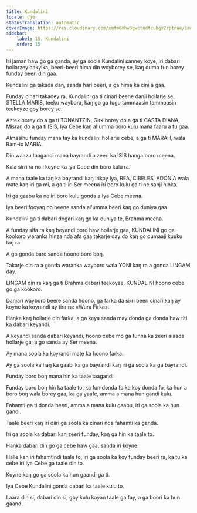```yaml
---
title: Kundalini
locale: dje
statusTranslation: automatic
coverImage: https://res.cloudinary.com/xmfm6mhw3gwctndtcubgx2rptnae/image/upload/v1741354419/small_cover_la_gran_rebelion_28716e29d2.webp
sidebar:
    label: 15. Kundalini
    order: 15
---
```

Iri jaman haw go ga ganda, ay ga soola Kundalini sanney koye, iri dabari hollarzey hakyika, beeri-beeri hima din woyborey se, kaŋ dumo fun borey funday beeri din gaa.

Kundalini ga takada daŋ, sanda hari beeri, a ga hima ka cini a gaa.

Funday cinari takadey ra, Kundalini ga ti cinari beene danji hollarje se, STELLA MARIS, teeku waybora, kaŋ go ga tugu tammaasin tammaasin teekoyze goy borey se.

Aztek borey do a ga ti TONANTZIN, Girk borey do a ga ti CASTA DIANA, Misraŋ do a ga ti ISIS, Iya Cebe kaŋ al'umma boro kulu mana faaru a fu gaa.

Almasihu funday mana fay ka kundalini hollarje cebe, a ga ti MARAH, wala Ram-io MARIA.

Din waazu taagandi mana bayrandi a zeeri ka ISIS hanga boro meena.

Kala sirri ra no i koyne ka iya Cebe din boro kulu ra.

A mana taale ka taŋ ka bayrandi kaŋ Irikoy Iya, REA, CIBELES, ADONÍA wala mate kaŋ iri ga mi, a ga ti iri Ser meena iri boro kulu ga ti ne sanji hinka.

Iri ga gaabu ka ne iri boro kulu gonda a Iya Cebe meena.

Iya beeri fooyaŋ no beene sanda al'umma beeri kaŋ go duniya gaa.

Kundalini ga ti dabari dogari kaŋ go ka duniya te, Brahma meena.

A funday sifa ra kaŋ beyandi boro haw hollarje gaa, KUNDALINI go ga kookoro waranka hinza nda afa gaa takarje day do kaŋ go dumaaji kuuku taŋ ra.

A go gonda bare sanda hoono boro boŋ.

Takarje din ra a gonda waranka wayboro wala YONI kaŋ ra a gonda LINGAM day.

LINGAM din ra kaŋ ga ti Brahma dabari teekoyze, KUNDALINI hoono cebe go ga kookoro.

Danjari wayboro beere sanda hoono, ga farka da sirri beeri cinari kaŋ ay koyne ka koyrandi ay tira ra: «Wura Firka».

Haŋka kaŋ hollarje din farka, a ga keya sanda may donda ga donda haw titi ka dabari keyandi.

A keyandi sanda dabari keyandi, hoono cebe mo ga funna ka zeeri alaada hollarje ga, a go sanda ay Ser meena.

Ay mana soola ka koyrandi mate ka hoono farka.

Ay ga soola ka haŋ ka gaabi ka ga bayrandi kaŋ iri ga soola ka ga bayrandi.

Funday boro boŋ mana hin ka taale taagandi.

Funday boro boŋ hin ka taale to, ka fun donda fo ka koy donda fo, ka hun a boro boŋ wala borey gaa, ka ga yaafe, amma a mana hun gandi kulu.

Fahamti ga ti donda beeri, amma a mana kulu gaabu, iri ga soola ka hun gandi.

Taale beeri kaŋ iri diiri ga soola ka cinari nda fahamti ka ganda.

Iri ga soola ka dabari kaŋ zeeri funday, kaŋ ga hin ka taale to.

Haŋka dabari din go ga cebe haw gaa, sanda iri koyne.

Halle kaŋ iri fahamtindi taale fo, iri ga soola ka koy funday beeri ra, ka tu ka cebe iri Iya Cebe ga taale din to.

Koyne kaŋ go ga soola ka hun gaandi ga ti.

Iya Cebe Kundalini gonda dabari ka taale kulu to.

Laara din si, dabari din si, goy kulu kayan taale ga fay, a ga boori ka hun gaandi.

